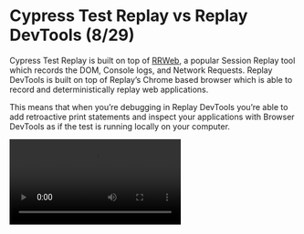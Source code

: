 
# Cypress Test Replay vs Replay DevTools (8/29)

Cypress Test Replay is built on top of [RRWeb](https://github.com/rrweb-io/rrweb), a popular Session Replay tool which records the DOM, Console logs, and Network Requests. Replay DevTools is built on top of Replay’s Chrome based browser which is able to record and deterministically replay web applications.

This means that when you’re debugging in Replay DevTools you’re able to add retroactive print statements and inspect your applications with Browser DevTools as if the test is running locally on your computer.

<Video src="/media/resources/comparisons/cypress-test-replay-vs-replay-devtools/Untitled.mp4" />

Retroactive print statements

Intermittent test failures can be challenging to debug because there’s no way to predict where they might come from and you have to work backwards from the problem to the root cause.

In the example below, we’ll walk through how you can use Replay DevTools to understand where the timing issue is coming from within the React component. This example comes from Filip Hric’s excellent video so if you are a visual learner, feel free to check out the video instead ([link](https://www.youtube.com/watch?v=4wL8Qi9vjho)).

![Untitled](/media/resources/comparisons/cypress-test-replay-vs-replay-devtools/Untitled.png)

The reason why this test fails the first time and passes the second time is that the API call `/add-to-cart` fails returns a `400` because the requested quantity was 0. Viewing the Network Monitor helps us see that the quantify field defaults to 0 and is updated when the  `check-availability` API call is returned. 

![Untitled](/media/resources/comparisons/cypress-test-replay-vs-replay-devtools/Untitled%201.png)

We can fix this test by telling it to wait for the `/api/check-availability` network request, but it’s possible that our users could also be hitting this issue as well. And in general, every time we add a `cy.wait` we should ask ourselves, “is there a way to make our application safer”?

![Screenshot 2023-08-15 at 8.02.35 AM.png](/media/resources/comparisons/cypress-test-replay-vs-replay-devtools/Screenshot_2023-08-15_at_8.02.35_AM.png)

Because Replay is a browser, we can go one step further and inspect the **ProductDetail** React component. When we look at the component, we see that when `/api/check-availability` returns, it sets the `quantity` value.  

![Screenshot 2023-08-15 at 8.35.43 AM.png](/media/resources/comparisons/cypress-test-replay-vs-replay-devtools/Screenshot_2023-08-15_at_8.35.43_AM.png)

Once we know we know that the Add To Cart button should be disabled when the `quantity` is 0, it is fairly easy add a disabled property to the **AddToCartButton** component.

![Untitled](/media/resources/comparisons/cypress-test-replay-vs-replay-devtools/Untitled%202.png)

And now that the Add To Cart button is safer, we can go back to our Cypress test and remove the `cy.wait` because it is no longer necessary.

![Untitled](/media/resources/comparisons/cypress-test-replay-vs-replay-devtools/Untitled%203.png)

This story illustrates how improving our application can improve our tests. And when our application is safe, our end-to-end tests can be simple.

The challenge with writing stable end-to-end tests, is that we’re testing an unstable application. This is where time travel debugging shines. It helps us put our tests and applications under the microscope, understand how they work, and make them more reliable.

### How to get started time traveling through your Cypress tests?

[Replay.io](http://Replay.io) Test Suites is in closed beta, but you can sign up [here](https://replay.help/waitlist) and we’ll reach out and find a time to connect and and help you get started.